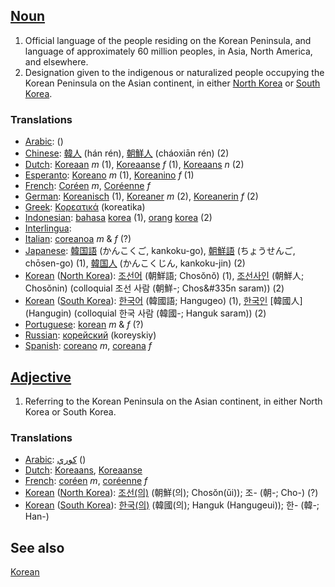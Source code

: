 ==[[Noun]] ==

# Official language of the people residing on the Korean Peninsula, and language of approximately 60 million peoples, in Asia, North America, and elsewhere.
# Designation given to the indigenous or naturalized people occupying the Korean Peninsula on the Asian continent, in either [[North Korea]] or [[South Korea]].

===Translations===
*[[Arabic]]: [[]] ()
*[[Chinese]]: [[韓人]] (hán rén), [[朝鮮人]] (cháoxiān rén) (2)
*[[Dutch]]: [[Koreaan]] ''m'' (1), [[Koreaanse]] ''f'' (1), [[Koreaans]] ''n'' (2)
*[[Esperanto]]: [[Koreano]] ''m'' (1), [[Koreanino]]  ''f'' (1)
*[[French]]: [[Coréen]] ''m'', [[Coréenne]]  ''f''
*[[German]]: [[Koreanisch]] (1), [[Koreaner]] ''m'' (2), [[Koreanerin]] ''f'' (2)
*[[Greek]]: [[Κορεατικά]] (koreatika)
*[[Indonesian]]: [[bahasa]] [[korea]] (1), [[orang]] [[korea]] (2)
*[[Interlingua]]: [[]]
*[[Italian]]: [[coreanoa]] ''m'' & ''f'' (?)
*[[Japanese]]: [[韓国語]] (かんこくご, kankoku-go), [[朝鮮語]] (ちょうせんご, chōsen-go) (1), [[韓国人]] (かんこくじん, kankoku-jin) (2)
*[[Korean]] ([[North Korea]]): [[조선어]] (朝鮮語; Chos&#335;n&#335;) (1), [[조선사인]] (朝鮮人; Chos&#335;nin) (colloquial 조선 사람 (朝鮮-; Chos&#335n saram)) (2)
*[[Korean]] ([[South Korea]]): [[한국어]] (韓國語; Hangugeo) (1), [[한국인]] [韓國人] (Hangugin) (colloquial 한국 사람 (韓國-; Hanguk saram)) (2)
*[[Portuguese]]: [[korean]] ''m'' & ''f'' (?)
*[[Russian]]: [[корейский]] (koreyskiy)
*[[Spanish]]: [[coreano]] ''m'', [[coreana]]  ''f''

==[[Adjective]]==

# Referring to the Korean Peninsula on the Asian continent, in either North Korea or South Korea.

===Translations===
*[[Arabic]]: [[كوري]] ()
*[[Dutch]]: [[Koreaans]], [[Koreaanse]]
*[[French]]: [[coréen]] ''m'', [[coréenne]] ''f''
*[[Korean]] ([[North Korea]]): [[조선]][[의|(의)]] (朝鮮(의); Chos&#335;n(&#365;i)); 조- (朝-; Cho-) (?)
*[[Korean]] ([[South Korea]]): [[한국]][[의|(의)]] (韓國(의); Hanguk (Hangugeui)); 한- (韓-; Han-)

==See also==

[[w:Korean|Korean]]